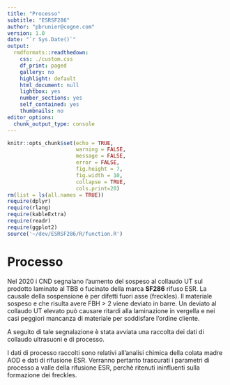 ```yaml
---
title: "Processo"
subtitle: "ESRSF286"
author: "pbrunier@cogne.com"
version: 1.0 
date: "`r Sys.Date()`"
output:
  rmdformats::readthedown:
    css: ./custom.css
    df_print: paged
    gallery: no
    highlight: default
    html_document: null
    lightbox: yes
    number_sections: yes
    self_contained: yes
    thumbnails: no
editor_options:
  chunk_output_type: console
---
```


```r
knitr::opts_chunk$set(echo = TRUE,
                      warning = FALSE,
                      message = FALSE,
                      error = FALSE,
                      fig.height = 7,
                      fig.width = 10,
                      collapse = TRUE,
                      cols.print=20)
rm(list = ls(all.names = TRUE))
require(dplyr)
require(rlang)
require(kableExtra)
require(readr)
require(ggplot2)
source('~/dev/ESRSF286/R/function.R')
```


# Processo

Nel 2020 i CND segnalano l'aumento del sospeso al collaudo UT sul prodotto laminato al TBB o fucinato della marca **SF286** rifuso ESR. La causale della sospensione è per difetti fuori asse (freckles). Il materiale sospeso e che risulta avere FBH > 2 viene deviato in barre. Un deviato al collaudo UT elevato può causare ritardi alla laminazione in vergella e nei casi peggiori mancanza di materiale per soddisfare l'ordine cliente.

A seguito di tale segnalazione è stata avviata una raccolta dei dati di collaudo ultrasuoni e di processo. 

I dati di processo raccolti sono relativi all'analisi chimica della colata madre AOD e dati di rifusione ESR. Verranno pertanto trascurati i parametri di processo a valle della rifusione ESR, perchè ritenuti ininfluenti sulla formazione dei freckles.

